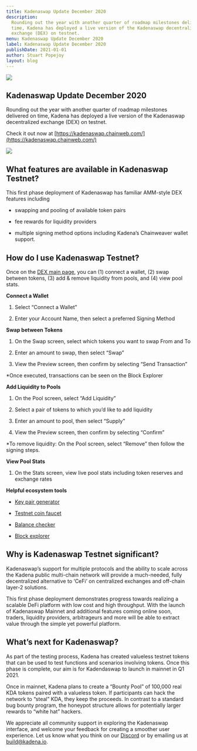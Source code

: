 ```yaml
---
title: Kadenaswap Update December 2020
description:
  Rounding out the year with another quarter of roadmap milestones delivered on
  time, Kadena has deployed a live version of the Kadenaswap decentralized
  exchange (DEX) on testnet.
menu: Kadenaswap Update December 2020
label: Kadenaswap Update December 2020
publishDate: 2021-01-01
author: Stuart Popejoy
layout: blog
---
```


![](/assets/blog/1_Wjb7k98TA-dHCeuMnHdz0g.webp)

## Kadenaswap Update December 2020

Rounding out the year with another quarter of roadmap milestones delivered on
time, Kadena has deployed a live version of the Kadenaswap decentralized
exchange (DEX) on testnet.

Check it out now at
[https://kadenaswap.chainweb.com/](https://kadenaswap.chainweb.com/)

![](/assets/blog/0_awGYQpoc1rKUgCKW.png)

## What features are available in Kadenaswap Testnet?

This first phase deployment of Kadenaswap has familiar AMM-style DEX features
including

- swapping and pooling of available token pairs

- fee rewards for liquidity providers

- multiple signing method options including Kadena’s Chainweaver wallet support.

## How do I use Kadenaswap Testnet?

Once on the [DEX main page](https://kadenaswap.chainweb.com/), you can (1)
connect a wallet, (2) swap between tokens, (3) add & remove liquidity from
pools, and (4) view pool stats.

**Connect a Wallet**

1.  Select “Connect a Wallet”

2.  Enter your Account Name, then select a preferred Signing Method

**Swap between Tokens**

1.  On the Swap screen, select which tokens you want to swap From and To

2.  Enter an amount to swap, then select “Swap”

3.  View the Preview screen, then confirm by selecting “Send Transaction”

\*Once executed, transactions can be seen on the Block Explorer

**Add Liquidity to Pools**

1.  On the Pool screen, select “Add Liquidity”

2.  Select a pair of tokens to which you’d like to add liquidity

3.  Enter an amount to pool, then select “Supply”

4.  View the Preview screen, then confirm by selecting “Confirm”

\*To remove liquidity: On the Pool screen, select “Remove” then follow the
signing steps.

**View Pool Stats**

1.  On the Stats screen, view live pool stats including token reserves and
    exchange rates

**Helpful ecosystem tools**

- [Key pair generator](https://transfer.chainweb.com/)

- [Testnet coin faucet](https://faucet.testnet.chainweb.com/)

- [Balance checker](http://balance.chainweb.com/index.html)

- [Block explorer](https://explorer.chainweb.com/testnet)

## Why is Kadenaswap Testnet significant?

Kadenaswap’s support for multiple protocols and the ability to scale across the
Kadena public multi-chain network will provide a much-needed, fully
decentralized alternative to ‘CeFi’ on centralized exchanges and off-chain
layer-2 solutions.

This first phase deployment demonstrates progress towards realizing a scalable
DeFi platform with low cost and high throughput. With the launch of Kadenaswap
Mainnet and additional features coming online soon, traders, liquidity
providers, arbitrageurs and more will be able to extract value through the
simple yet powerful platform.

## What’s next for Kadenaswap?

As part of the testing process, Kadena has created valueless testnet tokens that
can be used to test functions and scenarios involving tokens. Once this phase is
complete, our aim is for Kadendaswap to launch in mainnet in Q1 2021.

Once in mainnet, Kadena plans to create a “Bounty Pool” of 100,000 real KDA
tokens paired with a valueless token. If participants can hack the network to
“steal” KDA, they keep the proceeds. In contrast to a standard bug bounty
program, the honeypot structure allows for potentially larger rewards to “white
hat” hackers.

We appreciate all community support in exploring the Kadenaswap interface, and
welcome your feedback for creating a smoother user experience. Let us know what
you think on our [Discord](https://discord.io/kadena) or by emailing us at
[build@kadena.io](mailto:build@kadena.io).
